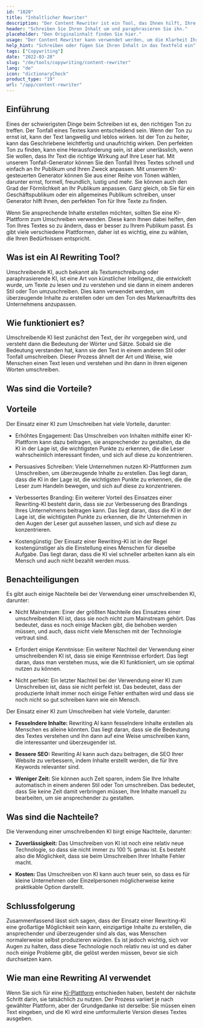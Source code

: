 ```yaml
---
id: "1020"
title: "Inhaltlicher Rewriter"
description: "Der Content Rewriter ist ein Tool, das Ihnen hilft, Ihre Inhalte umzuschreiben und zu paraphrasieren. Es wird oft verwendet, um die Klarheit Ihres Textes zu verbessern oder Ihren Text einzigartiger zu machen. Der Content Rewriter kann Ihnen auch helfen, Ihre SEO zu verbessern, indem Sie Ihre Inhalte umschreiben, um Ihre Zielkeywords einzuschließen."
header: "Schreiben Sie Ihren Inhalt um und paraphrasieren Sie ihn."
placeholder: "Den Originalinhalt finden Sie hier."
usage: "Der Content Rewriter kann verwendet werden, um die Klarheit Ihres Textes zu verbessern oder um Ihren Text einzigartiger zu machen. Er kann Ihnen auch helfen, Ihre SEO zu verbessern, indem Sie Ihren Inhalt umschreiben, um Ihre Zielkeywords einzuschließen."
help_hint: "Schreiben oder fügen Sie Ihren Inhalt in das Textfeld ein"
tags: ["Copywriting"]
date: "2022-03-28"
slug: "/de/tools/copywriting/content-rewriter"
lang: "de"
icon: "dictionaryCheck"
product_type: "19"
url: "/app/content-rewriter"
---
```


## Einführung

Eines der schwierigsten Dinge beim Schreiben ist es, den richtigen Ton zu treffen. Der Tonfall eines Textes kann entscheidend sein. Wenn der Ton zu ernst ist, kann der Text langweilig und leblos wirken. Ist der Ton zu heiter, kann das Geschriebene leichtfertig und unaufrichtig wirken. Den perfekten Ton zu finden, kann eine Herausforderung sein, ist aber unerlässlich, wenn Sie wollen, dass Ihr Text die richtige Wirkung auf Ihre Leser hat. Mit unserem Tonfall-Generator können Sie den Tonfall Ihres Textes schnell und einfach an Ihr Publikum und Ihren Zweck anpassen. Mit unserem KI-gesteuerten Generator können Sie aus einer Reihe von Tönen wählen, darunter ernst, formell, freundlich, lustig und mehr. Sie können auch den Grad der Förmlichkeit an Ihr Publikum anpassen. Ganz gleich, ob Sie für ein Geschäftspublikum oder ein allgemeines Publikum schreiben, unser Generator hilft Ihnen, den perfekten Ton für Ihre Texte zu finden.

Wenn Sie ansprechende Inhalte erstellen möchten, sollten Sie eine KI-Plattform zum Umschreiben verwenden. Diese kann Ihnen dabei helfen, den Ton Ihres Textes so zu ändern, dass er besser zu Ihrem Publikum passt. Es gibt viele verschiedene Plattformen, daher ist es wichtig, eine zu wählen, die Ihren Bedürfnissen entspricht.

## Was ist ein AI Rewriting Tool?

Umschreibende KI, auch bekannt als Textumschreibung oder paraphrasierende KI, ist eine Art von künstlicher Intelligenz, die entwickelt wurde, um Texte zu lesen und zu verstehen und sie dann in einem anderen Stil oder Ton umzuschreiben. Dies kann verwendet werden, um überzeugende Inhalte zu erstellen oder um den Ton des Markenauftritts des Unternehmens anzupassen.

## Wie funktioniert es?

Umschreibende KI liest zunächst den Text, der ihr vorgegeben wird, und versteht dann die Bedeutung der Wörter und Sätze. Sobald sie die Bedeutung verstanden hat, kann sie den Text in einem anderen Stil oder Tonfall umschreiben. Dieser Prozess ähnelt der Art und Weise, wie Menschen einen Text lesen und verstehen und ihn dann in ihren eigenen Worten umschreiben.

## Was sind die Vorteile?

## Vorteile

Der Einsatz einer KI zum Umschreiben hat viele Vorteile, darunter:

- Erhöhtes Engagement: Das Umschreiben von Inhalten mithilfe einer KI-Plattform kann dazu beitragen, sie ansprechender zu gestalten, da die KI in der Lage ist, die wichtigsten Punkte zu erkennen, die die Leser wahrscheinlich interessant finden, und sich auf diese zu konzentrieren.

- Persuasives Schreiben: Viele Unternehmen nutzen KI-Plattformen zum Umschreiben, um überzeugende Inhalte zu erstellen. Das liegt daran, dass die KI in der Lage ist, die wichtigsten Punkte zu erkennen, die die Leser zum Handeln bewegen, und sich auf diese zu konzentrieren.

- Verbessertes Branding: Ein weiterer Vorteil des Einsatzes einer Rewriting-KI besteht darin, dass sie zur Verbesserung des Brandings Ihres Unternehmens beitragen kann. Das liegt daran, dass die KI in der Lage ist, die wichtigsten Punkte zu erkennen, die Ihr Unternehmen in den Augen der Leser gut aussehen lassen, und sich auf diese zu konzentrieren.

- Kostengünstig: Der Einsatz einer Rewriting-KI ist in der Regel kostengünstiger als die Einstellung eines Menschen für dieselbe Aufgabe. Das liegt daran, dass die KI viel schneller arbeiten kann als ein Mensch und auch nicht bezahlt werden muss.

## Benachteiligungen

Es gibt auch einige Nachteile bei der Verwendung einer umschreibenden KI, darunter:

- Nicht Mainstream: Einer der größten Nachteile des Einsatzes einer umschreibenden KI ist, dass sie noch nicht zum Mainstream gehört. Das bedeutet, dass es noch einige Macken gibt, die behoben werden müssen, und auch, dass nicht viele Menschen mit der Technologie vertraut sind.

- Erfordert einige Kenntnisse: Ein weiterer Nachteil der Verwendung einer umschreibenden KI ist, dass sie einige Kenntnisse erfordert. Das liegt daran, dass man verstehen muss, wie die KI funktioniert, um sie optimal nutzen zu können.

- Nicht perfekt: Ein letzter Nachteil bei der Verwendung einer KI zum Umschreiben ist, dass sie nicht perfekt ist. Das bedeutet, dass der produzierte Inhalt immer noch einige Fehler enthalten wird und dass sie noch nicht so gut schreiben kann wie ein Mensch.

Der Einsatz einer KI zum Umschreiben hat viele Vorteile, darunter:

- **Fesselndere Inhalte:** Rewriting AI kann fesselndere Inhalte erstellen als Menschen es alleine könnten. Das liegt daran, dass sie die Bedeutung des Textes verstehen und ihn dann auf eine Weise umschreiben kann, die interessanter und überzeugender ist.

- **Bessere SEO:** Rewriting AI kann auch dazu beitragen, die SEO Ihrer Website zu verbessern, indem Inhalte erstellt werden, die für Ihre Keywords relevanter sind.

- **Weniger Zeit:** Sie können auch Zeit sparen, indem Sie Ihre Inhalte automatisch in einem anderen Stil oder Ton umschreiben. Das bedeutet, dass Sie keine Zeit damit verbringen müssen, Ihre Inhalte manuell zu bearbeiten, um sie ansprechender zu gestalten.

## Was sind die Nachteile?

Die Verwendung einer umschreibenden KI birgt einige Nachteile, darunter:

- **Zuverlässigkeit:** Das Umschreiben von KI ist noch eine relativ neue Technologie, so dass sie nicht immer zu 100 % genau ist. Es besteht also die Möglichkeit, dass sie beim Umschreiben Ihrer Inhalte Fehler macht.

- **Kosten:** Das Umschreiben von KI kann auch teuer sein, so dass es für kleine Unternehmen oder Einzelpersonen möglicherweise keine praktikable Option darstellt.

## Schlussfolgerung

Zusammenfassend lässt sich sagen, dass der Einsatz einer Rewriting-KI eine großartige Möglichkeit sein kann, einzigartige Inhalte zu erstellen, die ansprechender und überzeugender sind als das, was Menschen normalerweise selbst produzieren würden. Es ist jedoch wichtig, sich vor Augen zu halten, dass diese Technologie noch relativ neu ist und es daher noch einige Probleme gibt, die gelöst werden müssen, bevor sie sich durchsetzen kann.

## Wie man eine Rewriting AI verwendet

Wenn Sie sich für eine [KI-Plattform]('/app/adjust-tone-rewriting') entschieden haben, besteht der nächste Schritt darin, sie tatsächlich zu nutzen. Der Prozess variiert je nach gewählter Plattform, aber der Grundgedanke ist derselbe: Sie müssen einen Text eingeben, und die KI wird eine umformulierte Version dieses Textes ausgeben.

